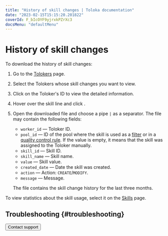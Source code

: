 ```yaml
---
title: "History of skill changes | Toloka documentation"
date: "2023-02-15T15:15:20.201822"
coverId: F_bIcOYF9yjrxkPZrXc3
docsMenu: "defaultMenu"
---
```



# History of skill changes

To download the history of skill changes:

1. Go to the [Tolokers](https://platform.toloka.ai/requester/workers) page.

1. Select the Tolokers whose skill changes you want to view.

   <SelectTolokers/>

1. Click on the Toloker's ID to view the detailed information.

1. Hover over the skill line and click <img src="https://tlkfrontprod.azureedge.net/portal-production/static/uploaded/images/1675425167823/1675425167823_original_svg.svg" alt="" />.

1. Open the downloaded file and choose a pipe `|` as a separator. The file may contain the following fields:

    - `worker_id` — Toloker ID.
    - `pool_id` — ID of the pool where the skill is used as a [filter](/docs/glossary#filters) or in a [quality control rule](/docs/glossary#quality-control). If the value is empty, it means that the skill was assigned to the Toloker manually.
    - `skill_id` — Skill ID.
    - `skill_name` — Skill name.
    - `value` — Skill value.
    - `created_date` — Date the skill was created.
    - `action` — Action: `CREATE`/`MODIFY`.
    - `message` — Message.

    The file contains the skill change history for the last three months.

To view statistics about the skill usage, select it on the [Skills](https://platform.toloka.ai/requester/quality) page.

## Troubleshooting {#troubleshooting}

<FaqSkillForEveryPool/>

<FaqSkillForDifferentProjects/>

<TroubleshootingTraining/>

<Button themeColor="light" view="default" size="l" type="link" url="/docs/guide/troubleshooting/support?form-source=guide-nav-history">Contact support</Button>
